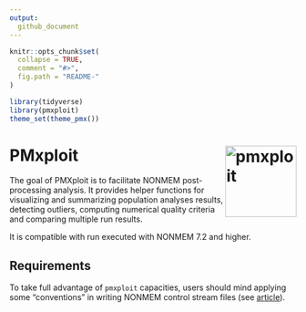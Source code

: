 ```yaml
---
output:
  github_document
---
```


<!-- README.md is generated from README.Rmd. Please edit that file -->

```r
knitr::opts_chunk$set(
  collapse = TRUE,
  comment = "#>",
  fig.path = "README-"
)

library(tidyverse)
library(pmxploit)
theme_set(theme_pmx())
```

# PMxploit <img id="logo" src="pkgdown/pmxploit_animated.svg" alt="pmxploit" width="125px" align="right" />



The goal of PMXploit is to facilitate NONMEM post-processing analysis. It provides helper functions for visualizing and summarizing population analyses results, detecting outliers, computing numerical quality criteria and comparing multiple run results.

It is compatible with run executed with NONMEM 7.2 and higher.

## Requirements

To take full advantage of `pmxploit` capacities, users should mind applying some "conventions" in writing NONMEM control stream files (see [article](articles/nonmem_requirements.html)).
